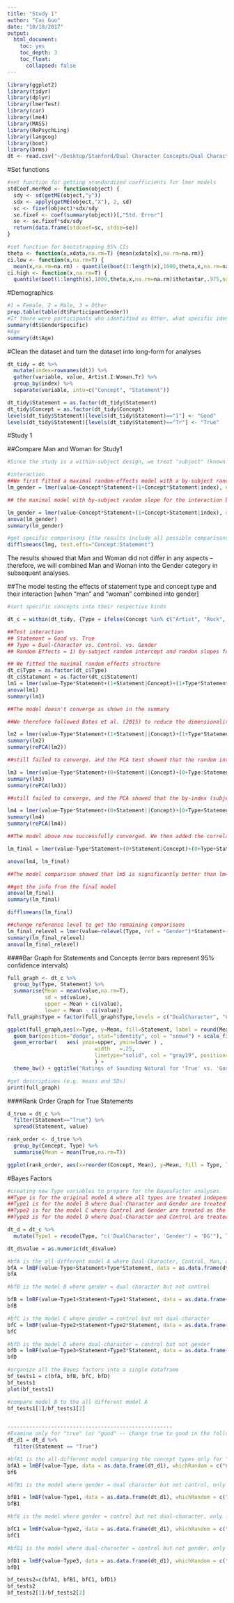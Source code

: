 ```yaml
---
title: "Study 1"
author: "Cai Guo"
date: "10/18/2017"
output:
  html_document:
    toc: yes
    toc_depth: 3
    toc_float:
      collapsed: false
---
```


```r
library(ggplot2)
library(tidyr)
library(dplyr)
library(lmerTest)
library(car)
library(lme4)
library(MASS)
library(RePsychLing)
library(langcog)
library(boot)
library(brms)
dt <- read.csv("~/Desktop/Stanford/Dual Character Concepts/Dual Character Concept Data/Study 1.csv")
```

#Set functions
```r
#set function for getting standardized coefficients for lmer models
stdCoef.merMod <- function(object) {
  sdy <- sd(getME(object,"y"))
  sdx <- apply(getME(object,"X"), 2, sd)
  sc <- fixef(object)*sdx/sdy
  se.fixef <- coef(summary(object))[,"Std. Error"]
  se <- se.fixef*sdx/sdy
  return(data.frame(stdcoef=sc, stdse=se))
}

#set function for bootstrapping 95% CIs
theta <- function(x,xdata,na.rm=T) {mean(xdata[x],na.rm=na.rm)}
ci.low <- function(x,na.rm=T) {
  mean(x,na.rm=na.rm) - quantile(boot(1:length(x),1000,theta,x,na.rm=na.rm)$thetastar,.025,na.rm=na.rm)}
ci.high <- function(x,na.rm=T) {
  quantile(boot(1:length(x),1000,theta,x,na.rm=na.rm)$thetastar,.975,na.rm=na.rm) - mean(x,na.rm=na.rm)}
```

#Demographics
```r
#1 = Female, 2 = Male, 3 = Other
prop.table(table(dt$ParticipantGender))
#If there were participants who identified as Other, what specific identity they provided:
summary(dt$GenderSpecific)
#Age
summary(dt$Age)
```

#Clean the dataset and turn the dataset into long-form for analyses
```r
dt_tidy = dt %>%
  mutate(index=rownames(dt)) %>%
  gather(variable, value, Artist.I:Woman.Tr) %>%
  group_by(index) %>%
  separate(variable, into=c("Concept", "Statement"))

dt_tidy$Statement = as.factor(dt_tidy$Statement)
dt_tidy$Concept = as.factor(dt_tidy$Concept)
levels(dt_tidy$Statement)[levels(dt_tidy$Statement)=="I"] <- "Good"
levels(dt_tidy$Statement)[levels(dt_tidy$Statement)=="Tr"] <- "True"
```

#Study 1

##Compare Man and Woman for Study1
```r
#Since the study is a within-subject design, we treat "subject" (known as index in the model) as a random effect. Moreover, since there was only one item in Man and Woman respectively, we do not include specific item as a random effect [such modeling isn't possible], but will do so for later analyses where dual-character and control concepts are involved. 

#interaction
##We first fitted a maximal random-effects model with a by-subject random intercept and a by-subject random slope for the interaction b/w Concept and Statement Type. 
lm_gender = lmer(value~Concept*Statement+(1+Concept*Statement|index), data = subset(dt_tidy, Concept == "Man"|Concept == "Woman"))

## the maximal model with by-subject random slope for the interaction between Concept and Statement Type couldn't be identified because the number of observations were fewer than the possible random effects -- we therefore added separate by-subject random slopes for Concept and Statement Type.

lm_gender = lmer(value~Concept*Statement+(1+Concept+Statement|index), data = subset(dt_tidy, Concept == "Man"|Concept == "Woman"))
anova(lm_gender)
summary(lm_gender)

#get specific comparisons [the results include all possible comparisons but we are only interested in a few of them as specified in the paper -- the comparisons are based on coefficients from the same model, so therefore, as Gelman, Hill, Yajima, 2012 argued, we do not have to worry too much about multiple comparison here].
difflsmeans(lmg, test.effs="Concept:Statement")
```

The results showed that Man and Woman did not differ in any aspects -- therefore, we will combined Man and Woman into the Gender category in subsequent analyses. 


##The model testing the effects of statement type and concept type and their interaction [when "man" and "woman" combined into gender]
```r
#sort specific concepts into their respective kinds

dt_c = within(dt_tidy, {Type = ifelse(Concept %in% c("Artist", "Rock", "Criminal", "Soldier", "Teacher", "Poem", "Love", "Friend", "Scientist", "Mother", "Mentor", "Comedian", "Minister", "Theory", "Boyfriend", "Argument", "Sculpture", "ArtMuseum", "Musician", "Novel", "Teacher"), "DualCharacter", ifelse(Concept %in% c("Optician", "Baker", "Blog", "Doorman", "Caseworker", "TOC", "Tailor", "Bartender", "Rustling", "Welder", "Catalog", "Chair", "Firefighter", "Uncle", "Cashier", "Stroller", "Obituary", "Cousin", "Waitress", "Mayor"), "Control", "Gender"))})

##Test interaction
## Statement = Good vs. True
## Type = Dual-Character vs. Control. vs. Gender
## Random Effects = 1) by-subject random intercept and randon slopes for the interaction between Concept Type and Statement Type. 2) by-concept random intercept and slope for Statement (Concept type is a between-unit factor for specific concepts, and therefore cannot have a by-concept random slope).

## We fitted the maximal random effects structure
dt_c$Type = as.factor(dt_c$Type)
dt_c$Statement = as.factor(dt_c$Statement)
lm1 = lmer(value~Type*Statement+(1+Statement|Concept)+(1+Type*Statement|index), dt_c) #Type is between-unit for Item. Therefore we did not fit any by-item random slope for Type or for the interaction between Type and Statement.
anova(lm1)
summary(lm1)

##The model doesn't converge as shown in the summary

##We therefore followed Bates et al. (2015) to reduce the dimensionality of the random effects structure to solve the overfitting problem. 

lm2 = lmer(value~Type*Statement+(1+Statement||Concept)+(1+Type*Statement||index), dt_c)
summary(lm2)
summary(rePCA(lm2))

##still failed to converge. and the PCA test showed that the random intercepts explained 0% variance. We therefore conducted the following model:

lm3 = lmer(value~Type*Statement+(0+Statement||Concept)+(0+Type:Statement||index), dt_c)
summary(lm3)
summary(rePCA(lm3))

##still failed to converge, and the PCA showed that the by-index (subject) random slopes for the interaction might not be necessary because all the variances were explained by the first three combinations of the interaction between concept and statement types. We therefore removed the interaction term and further simplified the model with separate by-subject random slopes for concept type and statement type :

lm4 = lmer(value~Type*Statement+(0+Statement||Concept)+(0+Type+Statement||index), dt_c)
summary(lm4)
summary(rePCA(lm4))

##The model above now successfully converged. We then added the correlation parameters back to see if this would increase model fit:

lm_final = lmer(value~Type*Statement+(0+Statement|Concept)+(0+Type+Statement|index), dt_c)

anova(lm4, lm_final)

##The model comparison showed that lm5 is significantly better than lm4 -- therefore for the final model, we included the correlation parameters

##get the info from the final model
anova(lm_final)
summary(lm_final)

difflsmeans(lm_final)

##change reference level to get the remaining comparisons
lm_final_relevel = lmer(value~relevel(Type, ref = "Gender")*Statement+(0+Statement|Concept)+(0+Type+Statement|index), dt_c)
summary(lm_final_relevel)
anova(lm_final_relevel)

```


####Bar Graph for Statements and Concepts (error bars represent 95% confidence intervals)
```r
full_graph <- dt_c %>%
  group_by(Type, Statement) %>%
  summarise(Mean = mean(value,na.rm=T),
            sd = sd(value),
            upper = Mean + ci(value),
            lower = Mean - ci(value))
full_graph$Type = factor(full_graph$Type,levels = c("DualCharacter", "Control", "Gender"))

ggplot(full_graph,aes(x=Type, y=Mean, fill=Statement, label = round(Mean, digits=2))) +
  geom_bar(position="dodge", stat="identity", col = "snow4") + scale_fill_manual(values=alpha(c("grey85", "skyblue2"), .8)) +
  geom_errorbar(   aes( ymax=upper, ymin=lower ) , 
                     		width   =.25,
	                    	linetype="solid", col = "gray19", position=position_dodge(.9)
	                    	) + 
  theme_bw() + ggtitle("Ratings of Sounding Natural for 'True' vs. 'Good' Statements in Experiment 1") + geom_text(size = 3, position = position_dodge(width=.9), col = "black", vjust=10) + labs(x = "Concept Type", y = "Rating of Sounding Natural") + coord_cartesian(ylim=c(1,7)) + scale_y_continuous(breaks = c(1:7))

#get descriptives (e.g. means and SDs)
print(full_graph)
```

####Rank Order Graph for True Statements
```r
d_true = dt_c %>%
  filter(Statement=="True") %>%
  spread(Statement, value)

rank_order <- d_true %>%
  group_by(Concept, Type) %>%
  summarise(Mean = mean(True,na.rm=T))

ggplot(rank_order, aes(x=reorder(Concept, Mean), y=Mean, fill = Type, label = round(Mean, digits=2))) + geom_bar(width = .5, stat="identity",position = position_dodge(width = .5)) + ggtitle("Rank Order of True Statement Ratings by Concept") + scale_x_discrete(name = "Concept") + scale_fill_manual(values = c("grey", "black", "beige")) +  scale_y_continuous(name="Mean Ratings for True Statements", breaks = c(1:7), sec.axis = sec_axis(~.*1, name = "Mean Rating for True Statements", breaks = c(1:7)))+ coord_flip(ylim=c(1,7)) + theme (axis.text.x = element_text(vjust=0.7, size=8, angle=0)) + theme (axis.text.y = element_text(vjust=0.7, size=6, angle=0))
```

#Bayes Factors
```r
#creating new Type variables to prepare for the BayesFactor analyses.
##Type is for the original model A where all types are treated independently
##Type1 is for the model B where Dual-Character and Gender are treated as the same
##Type2 is for the model C where Control and Gender are treated as the same
##Type3 is for the model D where Dual-Character and Control are treated as the same

dt_d = dt_c %>%
  mutate(Type1 = recode(Type, "c('DualCharacter', 'Gender') = 'DG'"), Type2 = recode(Type, "c('Control', 'Gender') = 'CG'"), Type3 = recode(Type, "c('DualCharacter', 'Control') = 'DC'"))

dt_d$value = as.numeric(dt_d$value)

#bfA is the all-different model A where Dual-Character, Control, Man, and Woman are all separate
bfA = lmBF(value~Type+Statement+Type*Statement, data = as.data.frame(dt_d), whichRandom = c("Concept", "index"))
bfA

#bfB is the model B where gender = dual character but not control

bfB = lmBF(value~Type1+Statement+Type1*Statement, data = as.data.frame(dt_d), whichRandom = c("Concept", "index"))
bfB

#bfC is the model C where gender = control but not dual-character
bfC = lmBF(value~Type2+Statement+Type2*Statement, data = as.data.frame(dt_d), whichRandom = c("Concept", "index"))
bfC

#bfD is the model D where dual-character = control but not gender
bfD = lmBF(value~Type3+Statement+Type3*Statement, data = as.data.frame(dt_d), whichRandom = c("Concept", "index"))
bfD

#organize all the Bayes factors into a single dataframe
bf_tests1 = c(bfA, bfB, bfC, bfD)
bf_tests1
plot(bf_tests1)

#compare model B to the all different model A
bf_tests1[1]/bf_tests1[2]


-----------------------------------------------------
#Examine only for "true" (or "good" -- change true to good in the following code) statements
dt_d1 = dt_d %>%
  filter(Statement == "True")

#bfA1 is the all-different model comparing the concept types only for "true" statement
bfA1 = lmBF(value~Type, data = as.data.frame(dt_d1), whichRandom = c("Concept", "index"))
bf6

#bfB1 is the model where gender = dual character but not control, only for "true"" statement

bfB1 = lmBF(value~Type1, data = as.data.frame(dt_d1), whichRandom = c("Concept", "index"))
bfB1

#bf8 is the model where gender = control but not dual-character, only for "true"" statement

bfC1 = lmBF(value~Type2, data = as.data.frame(dt_d1), whichRandom = c("Concept", "index"))
bfC1

#bfD1 is the model where dual-character = control but not gender, only for "true"" statement

bfD1 = lmBF(value~Type3, data = as.data.frame(dt_d1), whichRandom = c("Concept", "index"))
bfD1

bf_tests2=c(bfA1, bfB1, bfC1, bfD1)
bf_tests2
bf_tests2[1]/bf_tests2[2]
```

